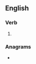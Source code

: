 ==English==

===Verb===
{{head|en|verb form}}

# {{en-past of|loan}}

===Anagrams===
* {{anagrams|en|Delano|deanol|enodal|lead on|loaden|onlead}}